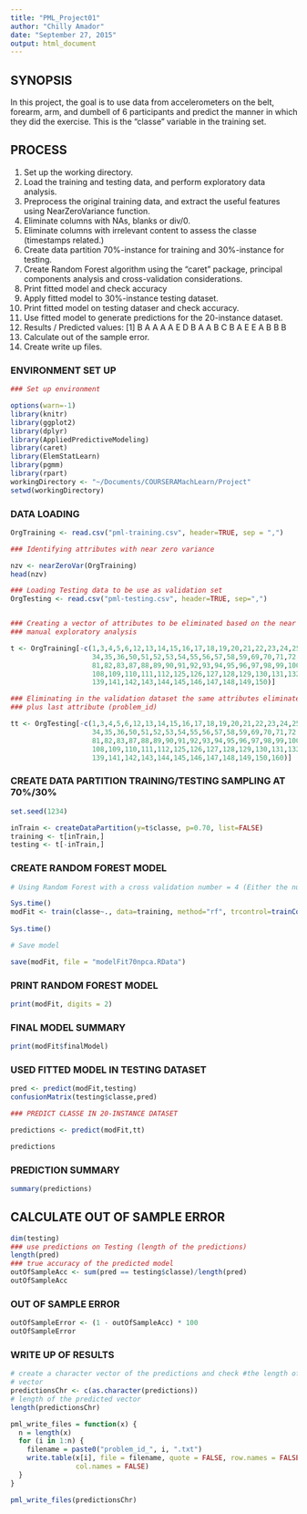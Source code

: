 ```yaml
---
title: "PML_Project01"
author: "Chilly Amador"
date: "September 27, 2015"
output: html_document
---
```



## SYNOPSIS

In this project, the goal is  to use data from accelerometers on the belt, forearm, arm, 
and dumbell of 6 participants and predict the manner in which they did the exercise. 
This is the "classe" variable in the training set. 

## PROCESS

1. Set up the working directory.
2. Load the training and testing data, and perform exploratory data analysis.
3. Preprocess the original training data, and extract the useful features using NearZeroVariance function.
4. Eliminate columns with NAs, blanks or div/0.
5. Eliminate columns with irrelevant content to assess the classe (timestamps related.)
6. Create data partition 70%-instance for training and 30%-instance for testing.
7. Create Random Forest algorithm using the “caret” package, principal components analysis and cross-validation considerations.
8. Print fitted model and check accuracy
9. Apply fitted model to 30%-instance testing dataset.
10. Print fitted model on testing dataser and check accuracy.
11. Use fitted model to generate predictions for the 20-instance dataset. 
12. Results / Predicted values: [1] B A A A A E D B A A B C B A E E A B B B
13. Calculate out of the sample error.
14. Create write up files.


### ENVIRONMENT SET UP

``` r
### Set up environment

options(warn=-1)
library(knitr)
library(ggplot2) 
library(dplyr)
library(AppliedPredictiveModeling) 
library(caret)
library(ElemStatLearn)
library(pgmm)
library(rpart)
workingDirectory <- "~/Documents/COURSERAMachLearn/Project"
setwd(workingDirectory)

```

### DATA LOADING

``` r
OrgTraining <- read.csv("pml-training.csv", header=TRUE, sep = ",")

### Identifying attributes with near zero variance

nzv <- nearZeroVar(OrgTraining)
head(nzv)

### Loading Testing data to be use as validation set 
OrgTesting <- read.csv("pml-testing.csv", header=TRUE, sep=",")


### Creating a vector of attributes to be eliminated based on the near zero variance analysis and
### manual exploratory analysis

t <- OrgTraining[-c(1,3,4,5,6,12,13,14,15,16,17,18,19,20,21,22,23,24,25,26,27,28,29,30,31,32,33,
                    34,35,36,50,51,52,53,54,55,56,57,58,59,69,70,71,72,73,74,75,76,77,78,79,80,
                    81,82,83,87,88,89,90,91,92,93,94,95,96,97,98,99,100,101,103,104,105,106,107,
                    108,109,110,111,112,125,126,127,128,129,130,131,132,133,134,135,136,137,138,
                    139,141,142,143,144,145,146,147,148,149,150)]

### Eliminating in the validation dataset the same attributes eliminated in the training dataset
### plus last attribute (problem_id)

tt <- OrgTesting[-c(1,3,4,5,6,12,13,14,15,16,17,18,19,20,21,22,23,24,25,26,27,28,29,30,31,32,33,
                    34,35,36,50,51,52,53,54,55,56,57,58,59,69,70,71,72,73,74,75,76,77,78,79,80,
                    81,82,83,87,88,89,90,91,92,93,94,95,96,97,98,99,100,101,103,104,105,106,107,
                    108,109,110,111,112,125,126,127,128,129,130,131,132,133,134,135,136,137,138,
                    139,141,142,143,144,145,146,147,148,149,150,160)]

```


### CREATE DATA PARTITION TRAINING/TESTING SAMPLING AT 70%/30%

``` r
set.seed(1234)

inTrain <- createDataPartition(y=t$classe, p=0.70, list=FALSE)
training <- t[inTrain,]
testing <- t[-inTrain,]

```

### CREATE RANDOM FOREST MODEL

``` r

# Using Random Forest with a cross validation number = 4 (Either the number of folds or number of resampling iterations)

Sys.time()
modFit <- train(classe~., data=training, method="rf", trcontrol=trainControl(method = "cv",
                                                                             number = 4))
Sys.time()

# Save model

save(modFit, file = "modelFit70npca.RData")
```

###  PRINT RANDOM FOREST MODEL

``` r
print(modFit, digits = 2)
```

### FINAL MODEL SUMMARY

``` r

print(modFit$finalModel)
```


### USED FITTED MODEL IN TESTING DATASET

``` r

pred <- predict(modFit,testing)
confusionMatrix(testing$classe,pred)

### PREDICT CLASSE IN 20-INSTANCE DATASET

predictions <- predict(modFit,tt)

predictions
```

### PREDICTION SUMMARY

``` r
summary(predictions)
```


## CALCULATE OUT OF SAMPLE ERROR

``` r
dim(testing)
### use predictions on Testing (length of the predictions)
length(pred)
### true accuracy of the predicted model
outOfSampleAcc <- sum(pred == testing$classe)/length(pred)
outOfSampleAcc
```

### OUT OF SAMPLE ERROR

```r
outOfSampleError <- (1 - outOfSampleAcc) * 100
outOfSampleError
```

### WRITE UP OF RESULTS

``` r
# create a character vector of the predictions and check #the length of the
# vector
predictionsChr <- c(as.character(predictions))
# length of the predicted vector
length(predictionsChr)

pml_write_files = function(x) {
  n = length(x)
  for (i in 1:n) {
    filename = paste0("problem_id_", i, ".txt")
    write.table(x[i], file = filename, quote = FALSE, row.names = FALSE, 
                col.names = FALSE)
  }
}

pml_write_files(predictionsChr)
```



